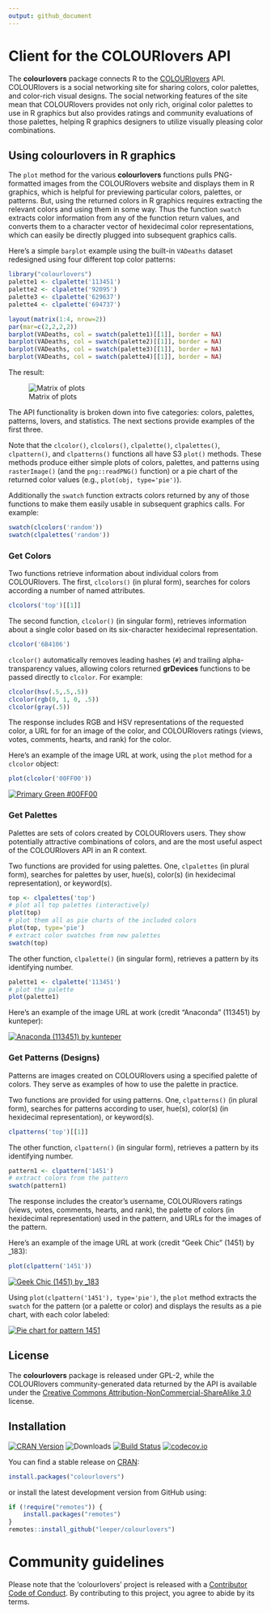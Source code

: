 ```yaml
---
output: github_document
---
```


<!-- README.md is generated from README.Rmd. Please edit that file -->

# Client for the COLOURlovers API

The **colourlovers** package connects R to the [COLOURlovers](http://www.colourlovers.com/) API. COLOURlovers is a social networking site for sharing colors, color palettes, and color-rich visual designs. The social networking features of the site mean that COLOURlovers provides not only rich, original color palettes to use in R graphics but also provides ratings and community evaluations of those palettes, helping R graphics designers to utilize visually pleasing color combinations.

## Using colourlovers in R graphics

The `plot` method for the various **colourlovers** functions pulls PNG-formatted images from the COLOURlovers website and displays them in R graphics, which is helpful for previewing particular colors, palettes, or patterns. But, using the returned colors in R graphics requires extracting the relevant colors and using them in some way. Thus the function `swatch` extracts color information from any of the function return values, and converts them to a character vector of hexidecimal color representations, which can easily be directly plugged into subsequent graphics calls.

Here's a simple `barplot` example using the built-in `VADeaths` dataset redesigned using four different top color patterns:

```r
library("colourlovers")
palette1 <- clpalette('113451')
palette2 <- clpalette('92095')
palette3 <- clpalette('629637')
palette4 <- clpalette('694737')
```

```R
layout(matrix(1:4, nrow=2))
par(mar=c(2,2,2,2))
barplot(VADeaths, col = swatch(palette1)[[1]], border = NA)
barplot(VADeaths, col = swatch(palette2)[[1]], border = NA)
barplot(VADeaths, col = swatch(palette3)[[1]], border = NA)
barplot(VADeaths, col = swatch(palette4)[[1]], border = NA)
```

The result:

![Matrix of plots](http://i.imgur.com/KQOFx9G.png)


The API functionality is broken down into five categories: colors, palettes, patterns, lovers, and statistics. The next sections provide examples of the first three.

Note that the `clcolor()`, `clcolors()`, `clpalette()`, `clpalettes()`, `clpattern()`, and `clpatterns()` functions all have S3 `plot()` methods. These methods produce either simple plots of colors, palettes, and patterns using `rasterImage()` (and the `png::readPNG()` function) or a pie chart of the returned color values (e.g., `plot(obj, type='pie')`).

Additionally the `swatch` function extracts colors returned by any of those functions to make them easily usable in subsequent graphics calls. For example:

```r
swatch(clcolors('random'))
swatch(clpalettes('random'))
```

### Get Colors

Two functions retrieve information about individual colors from COLOURlovers. The first, `clcolors()` (in plural form), searches for colors according a number of named attributes.

```r
clcolors('top')[[1]]
```

The second function, `clcolor()` (in singular form), retrieves information about a single color based on its six-character hexidecimal representation.

```r
clcolor('6B4106')
```

`clcolor()` automatically removes leading hashes (`#`) and trailing alpha-transparency values, allowing colors returned **grDevices** functions to be passed directly to `clcolor`. For example:

```r
clcolor(hsv(.5,.5,.5))
clcolor(rgb(0, 1, 0, .5))
clcolor(gray(.5))
```

The response includes RGB and HSV representations of the requested color, a URL for for an image of the color, and COLOURlovers ratings (views, votes, comments, hearts, and rank) for the color.

Here's an example of the image URL at work, using the `plot` method for a `clcolor` object:

```R
plot(clcolor('00FF00'))
```

[![Primary Green #00FF00](http://www.colourlovers.com/img/00FF00/100/100/Primary_Green.png)](http://www.colourlovers.com/img/00FF00/100/100/Primary_Green.png)

### Get Palettes

Palettes are sets of colors created by COLOURlovers users. They show potentially attractive combinations of colors, and are the most useful aspect of the COLOURlovers API in an R context.

Two functions are provided for using palettes. One, `clpalettes` (in plural form), searches for palettes by user, hue(s), color(s) (in hexidecimal representation), or keyword(s).

```R
top <- clpalettes('top')
# plot all top palettes (interactively)
plot(top)
# plot them all as pie charts of the included colors
plot(top, type='pie')
# extract color swatches from new palettes
swatch(top)
```

The other function, `clpalette()` (in singular form), retrieves a pattern by its identifying number.

```R
palette1 <- clpalette('113451')
# plot the palette
plot(palette1)
```

Here's an example of the image URL at work (credit "Anaconda" (113451) by kunteper):

[![Anaconda (113451) by kunteper](http://www.colourlovers.com/paletteImg/2B2D42/7A7D7F/B1BBCF/6E0B21/9B4D73/Anaconda.png)](http://www.colourlovers.com/paletteImg/2B2D42/7A7D7F/B1BBCF/6E0B21/9B4D73/Anaconda.png)


### Get Patterns (Designs)

Patterns are images created on COLOURlovers using a specified palette of colors. They serve as examples of how to use the palette in practice.

Two functions are provided for using patterns. One, `clpatterns()` (in plural form), searches for patterns according to user, hue(s), color(s) (in hexidecimal representation), or keyword(s).

```r
clpatterns('top')[[1]]
```

The other function, `clpattern()` (in singular form), retrieves a pattern by its identifying number.

```r
pattern1 <- clpattern('1451')
# extract colors from the pattern
swatch(pattern1)
```

The response includes the creator's username, COLOURlovers ratings (views, votes, comments, hearts, and rank), the palette of colors (in hexidecimal representation) used in the pattern, and URLs for the images of the pattern.

Here's an example of the image URL at work (credit "Geek Chic" (1451) by _183):

```R
plot(clpattern('1451'))
```

[![Geek Chic (1451) by _183](http://colourlovers.com.s3.amazonaws.com/images/patterns/1/1451.png)](http://colourlovers.com.s3.amazonaws.com/images/patterns/1/1451.png)


Using `plot(clpattern('1451'), type='pie')`, the `plot` method extracts the `swatch` for the pattern (or a palette or color) and displays the results as a pie chart, with each color labeled:

[![Pie chart for pattern 1451](http://i.imgur.com/ESgl9pYm.png)](http://imgur.com/ESgl9pY)


## License

The **colourlovers** package is released under GPL-2, while the COLOURlovers community-generated data returned by the API is available under the [Creative Commons Attribution-NonCommercial-ShareAlike 3.0](http://creativecommons.org/licenses/by-nc-sa/3.0/) license.

## Installation

[![CRAN Version](https://www.r-pkg.org/badges/version/colourlovers)](https://cran.r-project.org/package=colourlovers)
![Downloads](https://cranlogs.r-pkg.org/badges/colourlovers)
[![Build Status](https://travis-ci.org/leeper/colourlovers.png?branch=master)](https://travis-ci.org/leeper/colourlovers)
[![codecov.io](https://codecov.io/github/leeper/colourlovers/coverage.svg?branch=master)](https://codecov.io/github/leeper/colourlovers?branch=master)

You can find a stable release on [CRAN](https://cran.r-project.org/package=colourlovers):


```R
install.packages("colourlovers")
```

or install the latest development version from GitHub using:

```R
if (!require("remotes")) {
    install.packages("remotes")
}
remotes::install_github("leeper/colourlovers")
```

# Community guidelines

Please note that the 'colourlovers' project is released with a [Contributor Code of Conduct](CODE_OF_CONDUCT.md). By contributing to this project, you agree to abide by its terms.
